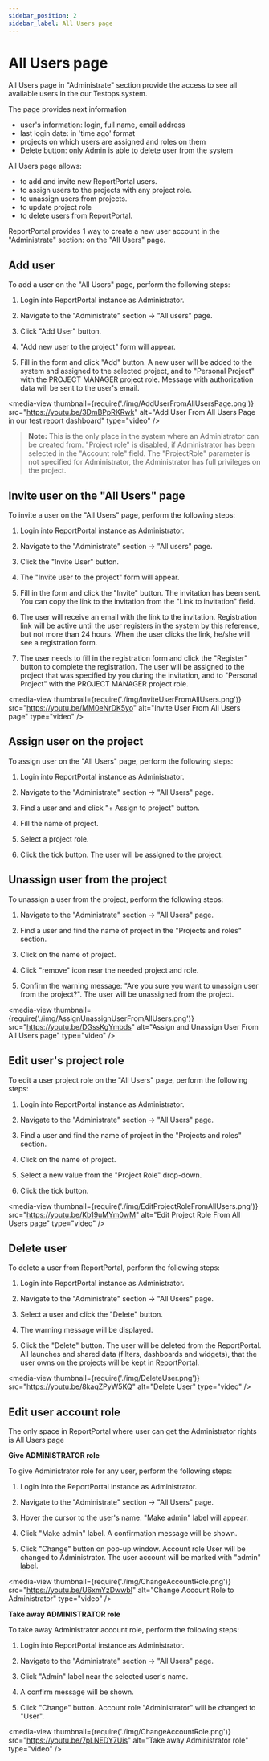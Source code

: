 ```yaml
---
sidebar_position: 2
sidebar_label: All Users page
---
```


# All Users page

All Users page in "Administrate" section provide the access to see all available users in the our Testops system.

The page provides next information
 * user's information: login, full name, email address
 * last login date: in 'time ago' format
 * projects on which users are assigned and roles on them
 * Delete button: only Admin is able to delete user from the system

All Users page allows:
 - to add and invite new ReportPortal users.
 - to assign users to the projects with any project role.
 - to unassign users from projects.
 - to update project role
 - to delete users from ReportPortal.

ReportPortal provides 1 way to create a new user account in the "Administrate" section: on the "All Users" page.

## Add user

To add a user on the "All Users" page, perform the following steps:

1. Login into ReportPortal instance as Administrator.

2. Navigate to the "Administrate" section -\> "All users" page.

3. Click "Add User" button.

4. "Add new user to the project" form will appear.

5. Fill in the form and click "Add" button. A new user will be added to
  the system and assigned to the selected project, and to "Personal Project" with the
  PROJECT MANAGER project role. Message with authorization data will be sent to the user's email.

<media-view thumbnail={require('./img/AddUserFromAllUsersPage.png')} src="https://youtu.be/3DmBPpRKRwk" alt="Add User From All Users Page in our test report dashboard" type="video" />

>**Note:**
This is the only place in the system where an Administrator can be created
from. "Project role" is disabled, if Administrator has been selected in the
"Account role" field. The "ProjectRole" parameter is not specified for
Administrator, the Administrator has full privileges on the project.

## Invite user on the "All Users" page

To invite a user on the "All Users" page, perform the following steps:

1. Login into ReportPortal instance as Administrator.

2. Navigate to the "Administrate" section -\> "All users" page.

3. Click the "Invite User" button.

4. The "Invite user to the project" form will appear.

5. Fill in the form and click the "Invite" button. The invitation
    has been sent. You can copy the link to the invitation from the "Link to
    invitation" field.

6. The user will receive an email with the link to the invitation. Registration
link will be active until the user registers in the system by this reference,
but not more than 24 hours. When the user clicks the link, he/she will see a registration form.

7. The user needs to fill in the registration form and click the "Register" button to complete the registration.
The user will be assigned to the project that was specified by you during the invitation,
and to "Personal Project" with the PROJECT MANAGER project role.

<media-view thumbnail={require('./img/InviteUserFromAllUsers.png')} src="https://youtu.be/MM0eNrDK5yo" alt="Invite User From All Users page" type="video" />

## Assign user on the project

To assign user on the "All Users" page, perform the following
steps:

1. Login into ReportPortal instance as Administrator.

2. Navigate to the "Administrate" section -\> "All Users" page.

3. Find a user and and click "+ Assign to project" button.

4. Fill the name of project.

5. Select a project role.

6. Click the tick button. The user will be assigned to the project.

## Unassign user from the project

To unassign a user from the project, perform the following steps:

1. Navigate to the "Administrate" section -\> "All Users" page.

2. Find a user and find the name of project in the "Projects and roles" section.

3. Click on the name of project.

4. Click "remove" icon near the needed project and role.

5. Confirm the warning message: "Are you sure you want to unassign
    user from the project?". The user will be unassigned from the project.

<media-view thumbnail={require('./img/AssignUnassignUserFromAllUsers.png')} src="https://youtu.be/DGssKgYmbds" alt="Assign and Unassign User From All Users page" type="video" />

## Edit user's project role

To edit a user project role on the "All Users" page, perform the following
steps:

1. Login into ReportPortal instance as Administrator.

2. Navigate to the "Administrate" section -\> "All Users" page.

3. Find a user and find the name of project in the "Projects and roles" section.

4. Click on the name of project.

5. Select a new value from the "Project Role" drop-down.

6. Click the tick button.

<media-view thumbnail={require('./img/EditProjectRoleFromAllUsers.png')} src="https://youtu.be/Kb19uMYm0wM" alt="Edit Project Role From All Users page" type="video" />

## Delete user

To delete a user from ReportPortal, perform the following steps:

1. Login into ReportPortal instance as Administrator.

2. Navigate to the "Administrate" section -\> "All Users" page.

3. Select a user and click the "Delete" button.

4. The warning message will be displayed.

5. Click the "Delete" button. The user will be deleted from the ReportPortal. All launches and shared data (filters,
dashboards and widgets), that the user owns on the projects will be kept in ReportPortal.

<media-view thumbnail={require('./img/DeleteUser.png')} src="https://youtu.be/8kaqZPyW5KQ" alt="Delete User" type="video" />

## Edit user account role

The only space in ReportPortal where user can get the Administrator rights is All Users page

**Give ADMINISTRATOR role**

To give Administrator role for any user, perform the following steps:

1. Login into the ReportPortal instance as Administrator.

2. Navigate to the "Administrate" section -\> "All Users" page.

3. Hover the cursor to the user's name. "Make admin" label will
    appear.

4. Click "Make admin" label. A confirmation message will be shown.

5. Click "Change" button on pop-up window. Account role User will be changed to
    Administrator. The user account will be marked with "admin" label.

<media-view thumbnail={require('./img/ChangeAccountRole.png')} src="https://youtu.be/U6xmYzDwwbI" alt="Change Account Role to Administrator" type="video" />

**Take away ADMINISTRATOR role**

To take away Administrator account role, perform the following steps:

1. Login into ReportPortal instance as Administrator.

2. Navigate to the "Administrate" section -\> "All Users" page.

3. Click "Admin" label near the selected user's name.

4. A confirm message will be shown.

5. Click "Change" button. Account role "Administrator" will be changed to
    "User".

<media-view thumbnail={require('./img/ChangeAccountRole.png')} src="https://youtu.be/7pLNEDY7Uis" alt="Take away Administrator role" type="video" />
